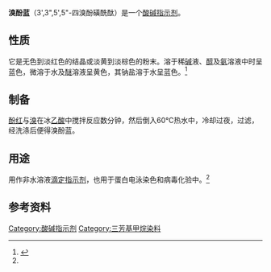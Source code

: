 {{Chembox
|Name = 溴酚藍
|ImageFile = BromophenolBlue.svg
|ImageSize = 200px
|IUPACName=2,6-dibromo-4-[3-(3,5-dibromo-4-hydroxyphenyl)-1,1-dioxo-3-benzo[c]oxathiolyl]phenol
|OtherNames=
|Section1= {{Chembox Identifiers
| CASNo = 115-39-9
| CASNo_Ref = {{cascite|correct|CAS}}
|  PubChem = 8272
|  SMILES = C1=CC=C2C(=C1)C(OS2(=O)=O)(C3=CC(=C(C(=C3)Br)O)Br)C4=CC(=C(C(=C4)Br)O)Br
|  ChemSpiderID_Ref  = {{chemspidercite|correct|chemspider}}|  ChemSpiderID  =  7973
|  InChI  =  1/C19H10Br4O5S/c20-12-5-9(6-13(21)17(12)24)19(10-7-14(22)18(25)15(23)8-10)11-3-1-2-4-16(11)29(26,27)28-19/h1-8,24-25H
|  InChIKey  =  UDSAIICHUKSCKT-UHFFFAOYAE
|  StdInChI_Ref  = {{stdinchicite|correct|chemspider}}|  StdInChI  =  1S/C19H10Br4O5S/c20-12-5-9(6-13(21)17(12)24)19(10-7-14(22)18(25)15(23)8-10)11-3-1-2-4-16(11)29(26,27)28-19/h1-8,24-25H
|  StdInChIKey_Ref  = {{stdinchicite|correct|chemspider}}|  StdInChIKey  =  UDSAIICHUKSCKT-UHFFFAOYSA-N
|  ChEMBL_Ref  = {{ebicite|changed|EBI}}|  ChEMBL  =  2103765
|  ChEBI_Ref  = {{ebicite|correct|EBI}}|  ChEBI  =  59424
}}
|Section2= {{Chembox Properties
|C=19|H=10|Br=4|O=5|S=1
| Appearance=
| Density=
| MeltingPtC=279
| Melting_Note=分解
| BoilingPt=
| Solubility= 3g/L
| pKa = 4.0
  }}
|Section3= {{Chembox Hazards
| MainHazards=
| FlashPt=
| Autoignition=
| RPhrases = {{R36}},{{R37}},{{R38}}
  }}
}}

'''溴酚蓝'''（3',3",5',5"-四溴酚磺酰酞）是一个[[酸碱指示剂|酸碱指示剂]]。

==性质==
它是无色到淡红色的结晶或淡黄到淡棕色的粉末。溶于稀[[碱|碱]]液、[[醇|醇]]及[[氨|氨]]溶液中时呈蓝色，微溶于水及[[醚|醚]]溶液呈黄色，其钠盐溶于水呈蓝色。<ref name="chemyq">{{cite web|url=http://www.chemyq.com/xz/xz12/115240klkys.htm|title=溴酚蓝；四溴酚磺酰酞；四溴苯酚磺酞|publisher=化工引擎|accessdate=2009-04-20|archive-date=2019-08-23|archive-url=https://web.archive.org/web/20190823231446/http://www.chemyq.com/xz/xz12/115240klkys.htm|dead-url=no}}</ref>

==制备==
[[酚红|酚红]]与[[溴|溴]]在冰[[乙酸|乙酸]]中搅拌反应数分钟，然后倒入60℃热水中，冷却过夜，过滤，经洗涤后便得溴酚蓝。

==用途==
用作非水溶液[[滴定|滴定]][[指示剂|指示剂]]，也用于蛋白电泳染色和病毒化验中。<ref name="chemyq" />

{{pH指示劑模板|indicator_name=溴酚藍|low_pH=3.0|high_pH=4.6|low_pH_color=yellow|high_pH_color=blue}}
==参考资料==
{{Reflist}}

[[Category:酸碱指示剂|Category:酸碱指示剂]]
[[Category:三芳基甲烷染料|Category:三芳基甲烷染料]]